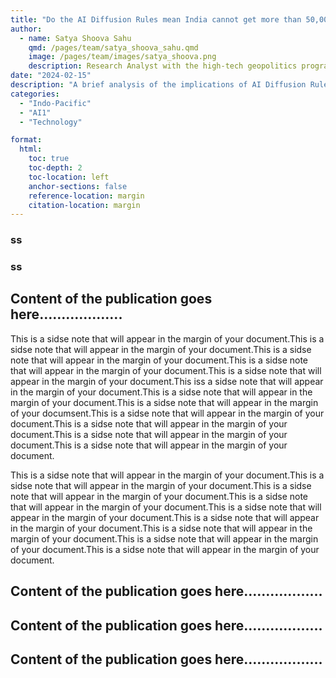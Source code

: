 ```yaml
---
title: "Do the AI Diffusion Rules mean India cannot get more than 50,000 advanced GPUs?"
author:
  - name: Satya Shoova Sahu
    qmd: /pages/team/satya_shoova_sahu.qmd
    image: /pages/team/images/satya_shoova.png
    description: Research Analyst with the high-tech geopolitics programme
date: "2024-02-15"
description: "A brief analysis of the implications of AI Diffusion Rules on India's GPU accessibility"
categories: 
  - "Indo-Pacific"
  - "AI1"
  - "Technology"

format:
  html:
    toc: true
    toc-depth: 2
    toc-location: left
    anchor-sections: false
    reference-location: margin
    citation-location: margin
---
```

::: {.grid}
::: {.g-col-8}
### ss
:::
::: {.g-col-4}
### ss
:::
:::
## Content of the publication goes here...................
This is a sidse note that will appear in the margin of your document.This is a sidse note that will appear in the margin of your document.This is a sidse note that will appear in the margin of your document.This is a sidse note that will appear in the margin of your document.This is a sidse note that will appear in the margin of your document.This iss a sidse note that will appear in the margin of your document.This is a sidse note that will appear in the margin of your document.This is a sidse note that will appear in the margin of your documsent.This is a sidse note that will appear in the margin of your document.This is a sidse note that will appear in the margin of your document.This is a sidse note that will appear in the margin of your document.This is a sidse note that will appear in the margin of your document. 

This is a sidse note that will appear in the margin of your document.This is a sidse note that will appear in the margin of your document.This is a sidse note that will appear in the margin of your document.This is a sidse note that will appear in the margin of your document.This is a sidse note that  will appear in the margin of your document.This is a sidse note that will appear in the margin of your document.This is a sidse note that will appear in the margin of your document.This is a sidse note that will appear in the margin of your document.This is a sidse note that will appear in the margin of your document.

<!-- ::: {.grid}

::: {.g-col-4}
# Test
This column takes 1/3 of the page
:::

::: {.g-col-8}
# Tewst
This column takes 2/3 of the pageThis column takes 2/3 of the pageThis column takes 2/3 of the pageThis column takes 2/3 of the pageThis column takes 2/3 of the pageThis column takes 2/3 of the pageThis column takes 2/3 of the pageThis column takes 2/3 of the pageThis column takes 2/3 of the pageThis column takes 2/3 of the pageThis column takes 2/3 of the pageThis column takes 2/3 of the page
:::

::: -->



## Content of the publication goes here..................
## Content of the publication goes here..................

## Content of the publication goes here..................

